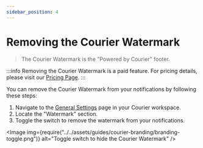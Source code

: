 ```yaml
---
sidebar_position: 4
---
```



# Removing the Courier Watermark

> The Courier Watermark is the "Powered by Courier" footer.

:::info
Removing the Courier Watermark is a paid feature. For pricing details, please visit our [Pricing Page](https://www.courier.com/pricing/).
:::

You can remove the Courier Watermark from your notifications by following these steps:

1. Navigate to the [General Settings](https://app.courier.com/settings/general) page in your Courier workspace.
2. Locate the "Watermark" section.
3. Toggle the switch to remove the watermark from your notifications.

<Image
  img={require("../../assets/guides/courier-branding/branding-toggle.png")}
  alt="Toggle switch to hide the Courier Watermark"
/>